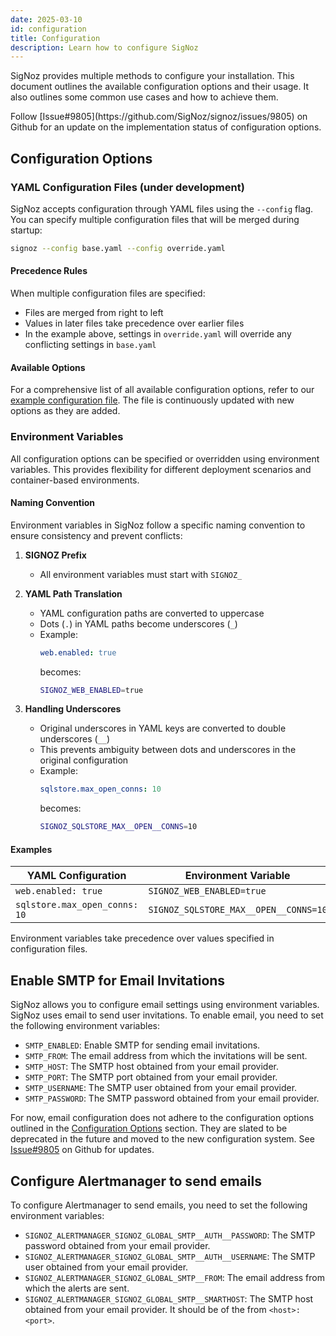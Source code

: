 ```yaml
---
date: 2025-03-10
id: configuration
title: Configuration
description: Learn how to configure SigNoz
---
```


SigNoz provides multiple methods to configure your installation. This document outlines the available configuration options and their usage. It also outlines some common use cases and how to achieve them.

<Admonition type="info">
Follow [Issue#9805](https://github.com/SigNoz/signoz/issues/9805) on Github for an update on the implementation status of configuration options.
</Admonition>

## Configuration Options
### YAML Configuration Files (under development)

SigNoz accepts configuration through YAML files using the `--config` flag. You can specify multiple configuration files that will be merged during startup:

```bash
signoz --config base.yaml --config override.yaml
```
 
#### Precedence Rules

When multiple configuration files are specified:
- Files are merged from right to left
- Values in later files take precedence over earlier files
- In the example above, settings in `override.yaml` will override any conflicting settings in `base.yaml`

#### Available Options

For a comprehensive list of all available configuration options, refer to our [example configuration file](https://github.com/SigNoz/signoz/blob/main/conf/example.yaml). The file is continuously updated with new options as they are added.

### Environment Variables

All configuration options can be specified or overridden using environment variables. This provides flexibility for different deployment scenarios and container-based environments.

#### Naming Convention

Environment variables in SigNoz follow a specific naming convention to ensure consistency and prevent conflicts:

1. **SIGNOZ Prefix**
   - All environment variables must start with `SIGNOZ_`

2. **YAML Path Translation**
   - YAML configuration paths are converted to uppercase
   - Dots (`.`) in YAML paths become underscores (`_`)
   - Example:
     ```yaml
     web.enabled: true
     ```
     becomes:
     ```bash
     SIGNOZ_WEB_ENABLED=true
     ```

3. **Handling Underscores**
   - Original underscores in YAML keys are converted to double underscores (`__`)
   - This prevents ambiguity between dots and underscores in the original configuration
   - Example:
     ```yaml
     sqlstore.max_open_conns: 10
     ```
     becomes:
     ```bash
     SIGNOZ_SQLSTORE_MAX__OPEN__CONNS=10
     ```

#### Examples

| YAML Configuration | Environment Variable |
|-------------------|---------------------|
| `web.enabled: true` | `SIGNOZ_WEB_ENABLED=true` |
| `sqlstore.max_open_conns: 10` | `SIGNOZ_SQLSTORE_MAX__OPEN__CONNS=10` |

Environment variables take precedence over values specified in configuration files.

## Enable SMTP for Email Invitations

SigNoz allows you to configure email settings using environment variables. SigNoz uses email to send user invitations. To enable email, you need to set the following environment variables:

- `SMTP_ENABLED`: Enable SMTP for sending email invitations.
- `SMTP_FROM`: The email address from which the invitations will be sent.
- `SMTP_HOST`: The SMTP host obtained from your email provider.
- `SMTP_PORT`: The SMTP port obtained from your email provider.
- `SMTP_USERNAME`: The SMTP user obtained from your email provider.
- `SMTP_PASSWORD`: The SMTP password obtained from your email provider.

<Admonition type="warning">

For now, email configuration does not adhere to the configuration options outlined in the [Configuration Options](#configuration-options) section. They are slated to be deprecated in the future and moved to the new configuration system. See [Issue#9805](https://github.com/SigNoz/signoz/issues/9805) on Github for updates.

</Admonition>


## Configure Alertmanager to send emails

To configure Alertmanager to send emails, you need to set the following environment variables:

- `SIGNOZ_ALERTMANAGER_SIGNOZ_GLOBAL_SMTP__AUTH__PASSWORD`: The SMTP password obtained from your email provider.
- `SIGNOZ_ALERTMANAGER_SIGNOZ_GLOBAL_SMTP__AUTH__USERNAME`: The SMTP user obtained from your email provider.
- `SIGNOZ_ALERTMANAGER_SIGNOZ_GLOBAL_SMTP__FROM`: The email address from which the alerts are sent.
- `SIGNOZ_ALERTMANAGER_SIGNOZ_GLOBAL_SMTP__SMARTHOST`: The SMTP host obtained from your email provider. It should be of the from `<host>:<port>`.
